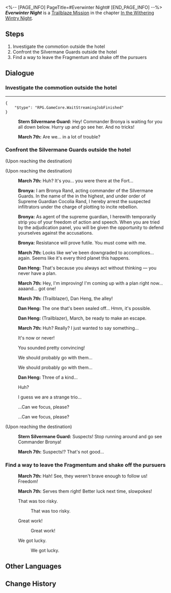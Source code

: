 <%-- [PAGE_INFO]
PageTitle=#Everwinter Night#
[END_PAGE_INFO] --%>
{{Stub|Dialogue.}}
{{Mission Infobox
|id            = 1010204
|title         = 
|image         = <!--Mission Everwinter Night.png-->
|type          = Trailblaze
|event_name    = 
|chapter       = In the Withering Wintry Night
|requirements  = [[Trailblaze Mission]] ''[[Everwinter Night]]'' completed
|summary       = <!--official mission summary from Fate's Atlas-->
|characters    = Bronya; Dan Heng; March 7th; Stern Silvermane Guard; Trailblazer
|startLocation = [[Jarilo-VI]] - [[Administrative District]]
|world         = Jarilo-VI
|area          = Administrative District
|prev          = 
|next          = You Can Run, But You Can't Hide
|rewards       = Trailblaze EXP*600; Adventure Log*3; Condensed Aether*1; Credit*6,000
}}
'''''Everwinter Night''''' is a [[Trailblaze Mission]] in the chapter [[In the Withering Wintry Night]].

==Steps==
# Investigate the commotion outside the hotel
# Confront the Silvermane Guards outside the hotel
# Find a way to leave the Fragmentum and shake off the pursuers

<!--
==Gameplay Notes==

--><!--
==Trial Character==

-->
==Dialogue==
{{Stub Dialogue}}

===Investigate the commotion outside the hotel{{subst:void|<!--101020210-->}}===
{{Mission Description|type=trailblaze|location=Administrative District|On the first night of the trailblazing expedition, you don't sleep as soundly and at ease as you did on the Express.<br />It's not because you have some kind of close bond with the Express but because you keep hearing the sound of troops moving around as you sleep.<br />And now, you can hear frantic door-knocking &mdash; your instincts tell you that something's not right... Go and investigate.}}
{{Dialogue Start}}
----
<pre>{
	"$type": "RPG.GameCore.WaitStreamingJobFinished"
}</pre>
:{{A|VO chapter1 Ag1 soldierZ 101.ogg}} '''Stern Silvermane Guard:''' Hey! Commander Bronya is waiting for you all down below. Hurry up and go see her. And no tricks!
:{{A|VO chapter1 Ag1 mar7th 101.ogg}} '''March 7th:''' Are we... in a lot of trouble?
{{Dialogue End}}

===Confront the Silvermane Guards outside the hotel{{subst:void|<!--101020208-->}}===
{{Mission Description|type=trailblaze|location=Administrative District|update|On the first night of the trailblazing expedition, you don't sleep as soundly and at ease as you did on the Express.<br />It's not because you have some kind of close bond with the Express but because you keep hearing the sound of troops moving around as you sleep.<br />And now, you know exactly where the noise is coming from &mdash; it's undoubtedly the doing of the noble-looking girl and her troops in front of you.<br />They don't seem to be friendly. Go and ask them what they want.}}
{{Dialogue Start}}
;(Upon reaching the destination)

;(Upon reaching the destination)
:{{A|VO chapter1 1 mar7th 265.ogg}} '''March 7th:''' Huh? It's you... you were there at the Fort...
:{{A|VO chapter1 1 bronya 204.ogg}} '''Bronya:''' I am Bronya Rand, acting commander of the Silvermane Guards. In the name of the {{Rubi|Amber Lord|Qlipoth}} in the highest, and under order of Supreme Guardian Cocolia Rand, I hereby arrest the suspected infiltrators under the charge of plotting to incite rebellion.
:{{A|VO chapter1 1 bronya 205.ogg}} '''Bronya:''' As agent of the supreme guardian, I herewith temporarily strip you of your freedom of action and speech. When you are tried by the adjudication panel, you will be given the opportunity to defend yourselves against the accusations.
:{{A|VO chapter1 1 bronya 206.ogg}} '''Bronya:''' Resistance will prove futile. You must come with me.
:{{A|VO chapter1 1 mar7th 267.ogg}} '''March 7th:''' Looks like we've been downgraded to accomplices... again. Seems like it's every third planet this happens.
:{{A|VO chapter1 1 danheng 230.ogg}} '''Dan Heng:''' That's because you always act without thinking &mdash; you never have a plan.
:{{A|VO chapter1 1 mar7th 268.ogg}} '''March 7th:''' Hey, I'm improving! I'm coming up with a plan right now... aaaand... got one!
:{{A|VO chapter1 1 mar7th 269 m.ogg}} {{A|VO chapter1 1 mar7th 269 f.ogg}} '''March 7th:''' (Trailblazer), Dan Heng, the alley!
:{{A|VO chapter1 1 danheng 231.ogg}} '''Dan Heng:''' The one that's been sealed off... Hmm, it's possible.
:{{A|VO chapter1 1 danheng 232 m.ogg}} {{A|VO chapter1 1 danheng 232 f.ogg}} '''Dan Heng:''' (Trailblazer), March, be ready to make an escape.
:{{A|VO chapter1 1 mar7th 271.ogg}} '''March 7th:''' Huh? Really? I just wanted to say something...
:{{DIcon|Arrow}} It's now or never!
:{{DIcon|Arrow}} You sounded pretty convincing!
:{{DIcon|Arrow}} We should probably go with them...
:We should probably go with them...
:{{A|VO chapter1 1 danheng 234.ogg}} '''Dan Heng:''' Three of a kind...
:{{DIcon|Arrow}} Huh?
:{{DIcon|Arrow}} I guess we are a strange trio...
:{{DIcon|Arrow}} ...Can we focus, please?
:...Can we focus, please?
:{{tx}}
:{{tx}}
:{{tx}}

;(Upon reaching the destination)
:{{A|VO chapter1 Ag1 soldierZ 102.ogg}} '''Stern Silvermane Guard:''' Suspects! Stop running around and go see Commander Bronya!
:{{A|VO chapter1 Ag1 mar7th 102.ogg}} '''March 7th:''' Suspects!? That's not good...
:<!--1-second delay-->
{{Dialogue End}}

===Find a way to leave the Fragmentum and shake off the pursuers{{subst:void|<!--101030101-->}}===
{{Mission Description|type=trailblaze|location=Backwater Pass|update|You rush into the Fragmentum to avoid getting caught. How come things went downhill so quickly? March 7th has no clue &mdash; she's written as an innocent and sweet teenage girl after all.<br />Despite the initial shock, you quickly agree on the course of action: Find the way out of the Fragmentum first. Everything else can wait.}}
{{Dialogue Start}}
:{{A|VO chapter1 1 mar7th 274.ogg}} '''March 7th:''' Hah! See, they weren't brave enough to follow us! Freedom!
:{{A|VO chapter1 1 mar7th 275.ogg}} '''March 7th:''' Serves them right! Better luck next time, slowpokes!
:{{DIcon|Arrow}} That was too risky.
::That was too risky.
:{{DIcon|Arrow}} Great work!
::Great work!
:{{DIcon|Arrow}} We got lucky.
::We got lucky.
:{{tx}}
:{{tx}}
{{Dialogue End}}

==Other Languages==
{{Other Languages
|en   = Everwinter Night
|zhs  = 永冬城之夜
|zht  = 永冬城之夜
|ja   = 常冬の城の夜
|ko   = 영원한 겨울 성의 밤
|es   = Eterna noche invernal
|fr   = Nuit de l'Hiver éternel
|ru   = Ночь в городе вечнозимья
|th   = ค่ำคืนของเมืองแห่งความหนาวนิรันดร์
|vi   = Đêm Ở Thành Everwinter
|de   = Immerwinternacht
|id   = Malam Kota Salju Abadi
|pt   = Noite do Inverno Eterno
}}

==Change History==
{{Change History|1.0}}
